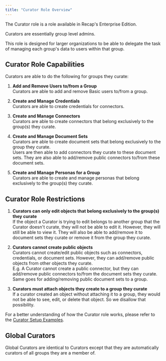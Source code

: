 ```yaml
---
title: "Curator Role Overview"
---
```



The Curator role is a role available in Recap's Enterprise Edition. 

Curators are essentially group level admins.

This role is designed for larger organizations to be able to delegate the task of managing each group's data to users within that group. 

## Curator Role Capabilities
Curators are able to do the following for groups they curate:

1. **Add and Remove Users to/from a Group**<br />
   Curators are able to add and remove Basic users to/from a group.

2. **Create and Manage Credentials**<br />
   Curators are able to create credentials for connectors.

3. **Create and Manage Connectors**<br />
   Curators are able to create connectors that belong exclusively to the group(s) they curate.

4. **Create and Manage Document Sets**<br />
   Curators are able to create document sets that belong exclusively to the group they curate. <br />
   Users are then able to add connectors they curate to these document sets. They are also able to add/remove public connectors to/from these document sets.

5. **Create and Manage Personas for a Group**<br />
   Curators are able to create and manage personas that belong exclusively to the group(s) they curate.

## Curator Role Restrictions

1. **Curators can only edit objects that belong exclusively to the group(s) they curate**<br />
   If the object a Curator is trying to edit belongs to another group that the Curator doesn't curate, they will not be able to edit it. 
   However, they will still be able to view it. They will also be able to add/remove it to document sets they curate or remove it from the group they curate.

2. **Curators cannot create public objects**<br />
   Curators cannot create/edit public objects such as connectors, credentials, or document sets. However, they can add/remove public objects from other objects they curate. <br />
   E.g. A Curator cannot create a public connector, but they can add/remove public connectors to/from the document sets they curate. Same goes for adding/removing public document sets to a group.

3. **Curators must attach objects they create to a group they curate**<br />
   If a curator created an object without attaching it to a group, they would not be able to see, edit, or delete that object. So we disallow that possibility.

For a better understanding of how the Curator role works, please refer to the [Curator Setup Examples](/enterprise_edition/curator/admin_examples).

## Global Curators

Global Curators are identical to Curators except that they are automatically curators of all groups they are a member of.
